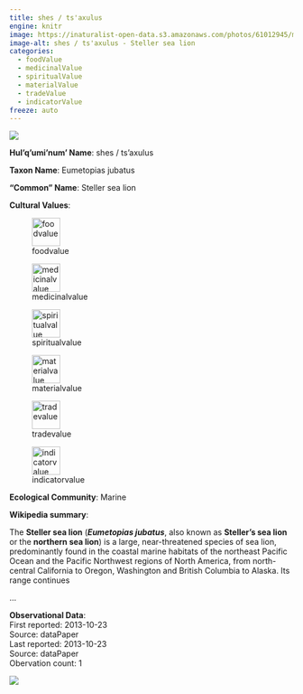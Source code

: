 ```yaml
---
title: shes / ts'axulus
engine: knitr
image: https://inaturalist-open-data.s3.amazonaws.com/photos/61012945/medium.jpg
image-alt: shes / ts'axulus - Steller sea lion
categories:
  - foodValue
  - medicinalValue
  - spiritualValue
  - materialValue
  - tradeValue
  - indicatorValue
freeze: auto
---
```

![](https://inaturalist-open-data.s3.amazonaws.com/photos/61012945/medium.jpg){fig-alt="shes / ts'axulus - Steller sea lion"}

**Hul'q'umi'num' Name**: shes / ts'axulus



**Taxon Name**: Eumetopias jubatus

**"Common" Name**: Steller sea lion

**Cultural Values**:  

::: {layout-nrow=1 style="width:60%"}
![foodvalue](/files/foodvalue.svg){width=50px}

![medicinalvalue](/files/medicinalvalue.svg){width=50px}

![spiritualvalue](/files/spiritualvalue.svg){width=50px}

![materialvalue](/files/materialvalue.svg){width=50px}

![tradevalue](/files/tradevalue.svg){width=50px}

![indicatorvalue](/files/indicatorvalue.svg){width=50px}
:::

**Ecological Community**: Marine

**Wikipedia summary**:  
<p class="mw-empty-elt">

</p>

<p>The <b>Steller sea lion</b> (<i><b>Eumetopias jubatus</b></i>, also known as <b>Steller's sea lion</b> or the <b>northern sea lion</b>) is a large, near-threatened species of sea lion, predominantly found in the coastal marine habitats of the northeast Pacific Ocean and the Pacific Northwest regions of North America, from north-central California to Oregon, Washington and British Columbia to Alaska. Its range continues</p>...

**Observational Data**:   
First reported: 2013-10-23  
Source: dataPaper  
Last reported: 2013-10-23  
Source: dataPaper  
Obervation count: 1

![](community_dist.png)
